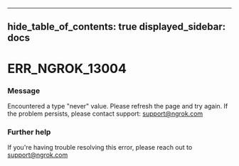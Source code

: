 

---
hide_table_of_contents: true
displayed_sidebar: docs
---


# ERR_NGROK_13004

### Message
Encountered a type "never" value. Please refresh the page and try again. If the problem persists, please contact support: support@ngrok.com

<ErrorDetails error="err_ngrok_13004" />



### Further help
If you're having trouble resolving this error, please reach out to [support@ngrok.com](mailto:support@ngrok.com?subject=Help%20with%20ERR_NGROK_13004)

